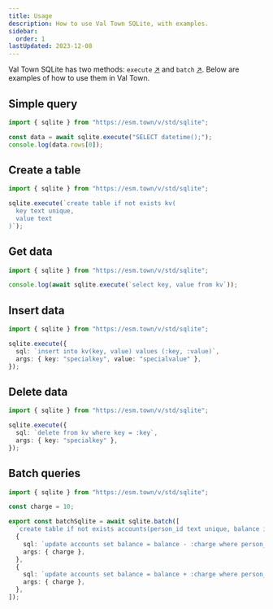 ```yaml
---
title: Usage
description: How to use Val Town SQLite, with examples.
sidebar:
  order: 1
lastUpdated: 2023-12-08
---
```



Val Town SQLite has two methods: `execute` [↗](https://docs.turso.tech/libsql/client-access/javascript-typescript-sdk#execute-a-single-statement) and `batch` [↗](https://docs.turso.tech/libsql/client-access/javascript-typescript-sdk#batches-and-interactive-transactions). Below are examples of how to use them in Val Town.

## Simple query

```ts val
import { sqlite } from "https://esm.town/v/std/sqlite";

const data = await sqlite.execute("SELECT datetime();");
console.log(data.rows[0]);
```

## Create a table

```ts val
import { sqlite } from "https://esm.town/v/std/sqlite";

sqlite.execute(`create table if not exists kv(
  key text unique, 
  value text
)`);
```

## Get data

```ts val
import { sqlite } from "https://esm.town/v/std/sqlite";

console.log(await sqlite.execute(`select key, value from kv`));
```

## Insert data

```ts val
import { sqlite } from "https://esm.town/v/std/sqlite";

sqlite.execute({
  sql: `insert into kv(key, value) values (:key, :value)`,
  args: { key: "specialkey", value: "specialvalue" },
});
```

## Delete data

```ts val
import { sqlite } from "https://esm.town/v/std/sqlite";

sqlite.execute({
  sql: `delete from kv where key = :key`,
  args: { key: "specialkey" },
});
```

## Batch queries

```ts val
import { sqlite } from "https://esm.town/v/std/sqlite";

const charge = 10;

export const batchSqlite = await sqlite.batch([
  `create table if not exists accounts(person_id text unique, balance integer)`,
  {
    sql: `update accounts set balance = balance - :charge where person_id = 'Bob'`,
    args: { charge },
  },
  {
    sql: `update accounts set balance = balance + :charge where person_id = 'Alice'`,
    args: { charge },
  },
]);
```
